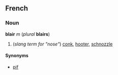 ==French==
===Noun===
'''blair''' ''m'' (''plural'' '''blairs''')

#(''slang term for "nose"'') [[conk]], [[hooter]], [[schnozzle]]

====Synonyms====
*[[pif]]